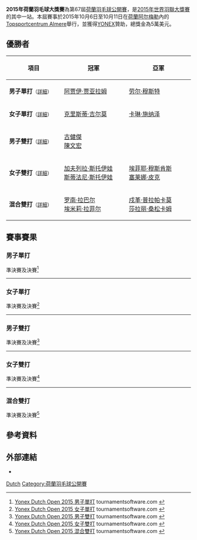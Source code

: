 {{noteTA|G1=Badminton}}
{{infobox badminton event
|name           = 2015年荷蘭羽毛球大獎賽
|image          = YONEX_Dutch_Open_2015.jpg
|size           = 200
|caption        =
|dates          = 2015年10月6日－10月11日
|number_edition = 第67屆
|level          = 3B
|prize_money    = 5萬美元
|location       = {{NED}}[[阿尔梅勒|阿尔梅勒]]
|venue          = [[Topsportcentrum_Almere|Topsportcentrum Almere]]
|previous       = 2014年荷蘭羽毛球大獎賽 
|next           = 2016年荷蘭羽毛球大獎賽
}}
'''2015年荷蘭羽毛球大獎賽'''為第67屆[[荷蘭羽毛球公開賽|荷蘭羽毛球公開賽]]，是[[2015年世界羽聯大獎賽|2015年世界羽聯大獎賽]]的其中一站。本屆賽事於2015年10月6日至10月11日在[[荷蘭|荷蘭]][[阿尔梅勒|阿尔梅勒]]內的[[Topsportcentrum_Almere|Topsportcentrum Almere]]舉行，並獲得[[YONEX|YONEX]]贊助，總獎金為5萬美元。

== 優勝者 ==
{| class=wikitable style="font-size:small"
!width="200"|項目
!width="250"|冠軍
!width="250"|亞軍
|-
|'''男子單打'''<small>（[[#男子單打|詳細]]）</small>
|{{flagicon|IND}} [[阿贾伊·贾亚拉姆|阿贾伊·贾亚拉姆]]
|{{flagicon|EST}} [[劳尔·穆斯特|劳尔·穆斯特]]
|-
|'''女子單打'''<small>（[[#女子單打|詳細]]）</small>
|{{flagicon|SCO}} [[克里斯蒂·吉尔莫|克里斯蒂·吉尔莫]]
|{{flagicon|GER}} [[卡琳·施纳泽|卡琳·施纳泽]]
|-
|'''男子雙打'''<small>（[[#男子雙打|詳細]]）</small>
|{{flagicon|MAS}} [[古健傑|古健傑]]<br/>{{flagicon|MAS}} [[陳文宏_(羽毛球運動員)|陳文宏]]
|{{nowrap|{{flagicon|IND}} [[马奴·阿特里|马奴·阿特里]]<br/>{{flagicon|IND}} [[苏密特·雷迪|苏密特·雷迪]]}}
|-
|'''女子雙打'''<small>（[[#女子雙打|詳細]]）</small>
|{{flagicon|BUL}} [[加夫列拉·斯托伊娃|加夫列拉·斯托伊娃]]<br/>{{flagicon|BUL}} [[斯蒂法尼·斯托伊娃|斯蒂法尼·斯托伊娃]]
|{{flagicon|NED}} [[埃菲耶·穆斯肯斯|埃菲耶·穆斯肯斯]]<br/>{{flagicon|NED}} [[塞莱娜·皮克|塞莱娜·皮克]]
|-
|'''混合雙打'''<small>（[[#混合雙打|詳細]]）</small>
|{{flagicon|FRA}} [[罗南·拉巴尔|罗南·拉巴尔]]<br/>{{flagicon|FRA}} [[埃米莉·拉菲尔|埃米莉·拉菲尔]]
|{{flagicon|THA}} [[戍革·普拉帕卡莫|戍革·普拉帕卡莫]]<br/>{{flagicon|THA}} [[莎拉丽·桑松卡姆|莎拉丽·桑松卡姆]]
|}

== 賽事賽果 ==
=== 男子單打 ===
;準決賽及決賽<ref name="MS">[http://bwf.tournamentsoftware.com/sport/draw.aspx?id=E65D6F33-A17F-461A-BAB0-2048BE7147A3&draw=2 Yonex Dutch Open 2015 男子單打] {{Wayback|url=http://bwf.tournamentsoftware.com/sport/draw.aspx?id=E65D6F33-A17F-461A-BAB0-2048BE7147A3&draw=2 |date=20210821060117 }} tournamentsoftware.com {{en}}</ref>
{{4TeamBracket-Tennis3-v2
| team-width=200
| RD1-seed1=15
| RD1-team1={{flagicon|DEN}} [[埃米尔·霍尔斯特|埃米尔·霍尔斯特]]
| RD1-score1-1=18
| RD1-score1-2='''21
| RD1-score1-3=11
| RD1-seed2=12
| RD1-team2='''{{flagicon|EST}} [[劳尔·穆斯特|劳尔·穆斯特]]
| RD1-score2-1='''21
| RD1-score2-2=17
| RD1-score2-3='''21

| RD1-seed3=3
| RD1-team3='''{{flagicon|IND}} [[阿贾伊·贾亚拉姆|阿贾伊·贾亚拉姆]]
| RD1-score3-1='''21
| RD1-score3-2='''21
| RD1-score3-3=
| RD1-seed4=
| RD1-team4={{flagicon|MAS}} [[吳順發|吳順發]]
| RD1-score4-1=14
| RD1-score4-2=15
| RD1-score4-3=

| RD2-seed1=12
| RD2-team1={{flagicon|EST}} [[劳尔·穆斯特|劳尔·穆斯特]]
| RD2-score1-1=12
| RD2-score1-2=18
| RD2-score1-3=
| RD2-seed2=3
| RD2-team2='''{{flagicon|IND}} [[阿贾伊·贾亚拉姆|阿贾伊·贾亚拉姆]]
| RD2-score2-1='''21
| RD2-score2-2='''21
| RD2-score2-3=
}}
----

=== 女子單打 ===
;準決賽及決賽<ref name="WS">[http://bwf.tournamentsoftware.com/sport/draw.aspx?id=E65D6F33-A17F-461A-BAB0-2048BE7147A3&draw=4 Yonex Dutch Open 2015 女子單打] {{Wayback|url=http://bwf.tournamentsoftware.com/sport/draw.aspx?id=E65D6F33-A17F-461A-BAB0-2048BE7147A3&draw=4 |date=20210821052616 }} tournamentsoftware.com {{en}}</ref>
{{4TeamBracket-Tennis3-v2
| team-width=200
| RD1-seed1=
| RD1-team1={{nowrap|{{flagicon|DEN}} [[萊恩·杰克斯菲德|萊恩·杰克斯菲德]]}}
| RD1-score1-1=10
| RD1-score1-2=20
| RD1-score1-3=
| RD1-seed2=3
| RD1-team2='''{{flagicon|GER}} [[卡琳·施纳泽|卡琳·施纳泽]]
| RD1-score2-1='''21
| RD1-score2-2='''22
| RD1-score2-3=

| RD1-seed3=5
| RD1-team3='''{{flagicon|SCO}} [[克里斯蒂·吉尔莫|克里斯蒂·吉尔莫]]
| RD1-score3-1='''21
| RD1-score3-2=17
| RD1-score3-3='''21
| RD1-seed4=6
| RD1-team4={{flagicon|TPE}} [[許雅晴|許雅晴]]
| RD1-score4-1=17
| RD1-score4-2='''21
| RD1-score4-3=12

| RD2-seed1=3
| RD2-team1={{flagicon|GER}} [[卡琳·施纳泽|卡琳·施纳泽]]
| RD2-score1-1=16
| RD2-score1-2=13
| RD2-score1-3=
| RD2-seed2=5
| RD2-team2='''{{flagicon|SCO}} [[克里斯蒂·吉尔莫|克里斯蒂·吉尔莫]]
| RD2-score2-1='''21
| RD2-score2-2='''21
| RD2-score2-3=
}}

----
=== 男子雙打 ===
;準決賽及決賽<ref name="MD">[http://bwf.tournamentsoftware.com/sport/draw.aspx?id=E65D6F33-A17F-461A-BAB0-2048BE7147A3&draw=6 Yonex Dutch Open 2015 男子雙打] {{Wayback|url=http://bwf.tournamentsoftware.com/sport/draw.aspx?id=E65D6F33-A17F-461A-BAB0-2048BE7147A3&draw=6 |date=20210821051242 }} tournamentsoftware.com {{en}}</ref>
{{4TeamBracket-Tennis3-v2
| team-width=200
| RD1-seed1=7
| RD1-team1='''{{flagicon|MAS}} [[古健傑|古健傑]]<br/> {{flagicon|MAS}} [[陳文宏_(羽毛球運動員)|陳文宏]]
| RD1-score1-1='''21
| RD1-score1-2=19
| RD1-score1-3='''21
| RD1-seed2=
| RD1-team2={{flagicon|TPE}} [[李哲輝|李哲輝]]<br/> {{flagicon|TPE}} [[李洋_(羽毛球運動員)|李洋]]
| RD1-score2-1=19
| RD1-score2-2='''21
| RD1-score2-3=16

| RD1-seed3=
| RD1-team3={{flagicon|ENG}} [[安德鲁·埃利斯|安德鲁·埃利斯]]<br/> {{flagicon|ENG}} [[彼得·米尔斯|彼得·米尔斯]]
| RD1-score3-1=20
| RD1-score3-2='''21
| RD1-score3-3=14
| RD1-seed4=2
| RD1-team4='''{{nowrap|{{flagicon|IND}} [[马奴·阿特里|马奴·阿特里]]<br/> {{flagicon|IND}} [[苏密特·雷迪|苏密特·雷迪]]}}
| RD1-score4-1='''22
| RD1-score4-2=19
| RD1-score4-3='''21

| RD2-seed1=7
| RD2-team1='''{{flagicon|MAS}} [[古健傑|古健傑]]<br/> {{flagicon|MAS}} [[陳文宏_(羽毛球運動員)|陳文宏]]
| RD2-score1-1='''21
| RD2-score1-2='''21
| RD2-score1-3=
| RD2-seed2=2
| RD2-team2={{nowrap|{{flagicon|IND}} [[马奴·阿特里|马奴·阿特里]]<br/> {{flagicon|IND}} [[苏密特·雷迪|苏密特·雷迪]]}}
| RD2-score2-1=15
| RD2-score2-2=10
| RD2-score2-3=
}}
----

=== 女子雙打 ===
;準決賽及決賽<ref name="WD">[http://bwf.tournamentsoftware.com/sport/draw.aspx?id=E65D6F33-A17F-461A-BAB0-2048BE7147A3&draw=7 Yonex Dutch Open 2015 女子雙打] {{Wayback|url=http://bwf.tournamentsoftware.com/sport/draw.aspx?id=E65D6F33-A17F-461A-BAB0-2048BE7147A3&draw=7 |date=20210821051349 }} tournamentsoftware.com {{en}}</ref>
{{4TeamBracket-Tennis3-v2
| team-width=200
| RD1-seed1=1
| RD1-team1='''{{flagicon|NED}} [[埃菲耶·穆斯肯斯|埃菲耶·穆斯肯斯]]<br/> {{flagicon|NED}} [[塞莱娜·皮克|塞莱娜·皮克]]
| RD1-score1-1='''21
| RD1-score1-2='''21
| RD1-score1-3=
| RD1-seed2=3
| RD1-team2={{flagicon|GER}} [[乔安娜·格里斯威斯基|乔安娜·格里斯威斯基]]<br/> {{flagicon|GER}} [[卡拉·尼尔特|卡拉·尼尔特]]
| RD1-score2-1=16
| RD1-score2-2=9
| RD1-score2-3=

| RD1-seed3=
| RD1-team3={{nowrap|{{flagicon|INA}} [[皮娅·泽巴迪娅·贝尔纳德特|皮娅·泽巴迪娅·贝尔纳德特]]<br/> {{flagicon|INA}} [[阿普萨西·普特里·勒杰萨·瓦里拉|阿普萨西·普特里·勒杰萨·瓦里拉]]}}
| RD1-score3-1=23
| RD1-score3-2='''21
| RD1-score3-3=21
| RD1-seed4=2
| RD1-team4='''{{flagicon|BUL}} [[加夫列拉·斯托伊娃|加夫列拉·斯托伊娃]]<br/> {{flagicon|BUL}} [[斯蒂法尼·斯托伊娃|斯蒂法尼·斯托伊娃]]
| RD1-score4-1='''25
| RD1-score4-2=17
| RD1-score4-3='''23

| RD2-seed1=1
| RD2-team1={{flagicon|NED}} [[埃菲耶·穆斯肯斯|埃菲耶·穆斯肯斯]]<br/> {{flagicon|NED}} [[塞莱娜·皮克|塞莱娜·皮克]]
| RD2-score1-1=22
| RD2-score1-2=15
| RD2-score1-3=
| RD2-seed2=2
| RD2-team2='''{{flagicon|BUL}} [[加夫列拉·斯托伊娃|加夫列拉·斯托伊娃]]<br/> {{flagicon|BUL}} [[斯蒂法尼·斯托伊娃|斯蒂法尼·斯托伊娃]]
| RD2-score2-1='''24
| RD2-score2-2='''21
| RD2-score2-3=
}}
----

=== 混合雙打 ===
;準決賽及決賽<ref name="XD">[http://bwf.tournamentsoftware.com/sport/draw.aspx?id=E65D6F33-A17F-461A-BAB0-2048BE7147A3&draw=9 Yonex Dutch Open 2015 混合雙打] {{Wayback|url=http://bwf.tournamentsoftware.com/sport/draw.aspx?id=E65D6F33-A17F-461A-BAB0-2048BE7147A3&draw=9 |date=20210821051337 }} tournamentsoftware.com {{en}}</ref>
{{4TeamBracket-Tennis3-v2
| team-width=200
| RD1-seed1=
| RD1-team1={{nowrap|{{flagicon|POL}} [[罗伯特·马特斯亚克|罗伯特·马特斯亚克]]<br/> {{flagicon|POL}} [[娜蒂斯达·希尔巴|娜蒂斯达·希尔巴]]}}
| RD1-score1-1='''22
| RD1-score1-2=20
| RD1-score1-3=16
| RD1-seed2=4
| RD1-team2='''{{flagicon|FRA}} [[罗南·拉巴尔|罗南·拉巴尔]]<br/> {{flagicon|FRA}} [[埃米莉·拉菲尔|埃米莉·拉菲尔]]
| RD1-score2-1=20
| RD1-score2-2='''22
| RD1-score2-3='''21

| RD1-seed3=5
| RD1-team3='''{{flagicon|THA}} [[戍革·普拉帕卡莫|戍革·普拉帕卡莫]]<br/> {{flagicon|THA}} [[莎拉丽·桑松卡姆|莎拉丽·桑松卡姆]]
| RD1-score3-1='''30
| RD1-score3-2='''21
| RD1-score3-3=
| RD1-seed4=2
| RD1-team4={{flagicon|NED}} [[雅高·阿伦斯|雅高·阿伦斯]]<br/> {{flagicon|NED}} [[塞莱娜·皮克|塞莱娜·皮克]]
| RD1-score4-1=29
| RD1-score4-2=18
| RD1-score4-3=

| RD2-seed1=4
| RD2-team1='''{{flagicon|FRA}} [[罗南·拉巴尔|罗南·拉巴尔]]<br/> {{flagicon|FRA}} [[埃米莉·拉菲尔|埃米莉·拉菲尔]]
| RD2-score1-1='''21
| RD2-score1-2='''21
| RD2-score1-3=
| RD2-seed2=5
| RD2-team2={{nowrap|{{flagicon|THA}} [[戍革·普拉帕卡莫|戍革·普拉帕卡莫]]<br/> {{flagicon|THA}} [[莎拉丽·桑松卡姆|莎拉丽·桑松卡姆]]}}
| RD2-score2-1=10
| RD2-score2-2=18
| RD2-score2-3=
}}

== 參考資料 ==
{{Reflist}}

== 外部連結 ==
*{{official|http://www.yonexdutchopen.nl}}

{{2015年世界羽聯大獎賽}}

[[Category:2015年世界羽聯大獎賽|Dutch]]
[[Category:荷蘭羽毛球公開賽|Category:荷蘭羽毛球公開賽]]